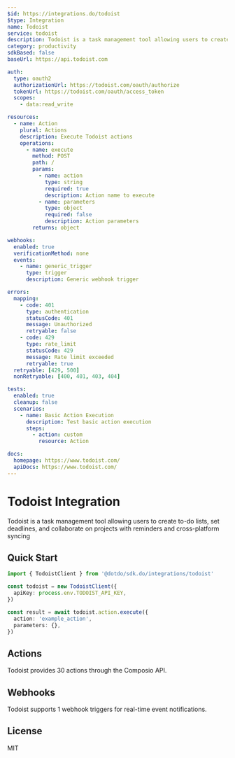 ```yaml
---
$id: https://integrations.do/todoist
$type: Integration
name: Todoist
service: todoist
description: Todoist is a task management tool allowing users to create to-do lists, set deadlines, and collaborate on projects with reminders and cross-platform syncing
category: productivity
sdkBased: false
baseUrl: https://api.todoist.com

auth:
  type: oauth2
  authorizationUrl: https://todoist.com/oauth/authorize
  tokenUrl: https://todoist.com/oauth/access_token
  scopes:
    - data:read_write

resources:
  - name: Action
    plural: Actions
    description: Execute Todoist actions
    operations:
      - name: execute
        method: POST
        path: /
        params:
          - name: action
            type: string
            required: true
            description: Action name to execute
          - name: parameters
            type: object
            required: false
            description: Action parameters
        returns: object

webhooks:
  enabled: true
  verificationMethod: none
  events:
    - name: generic_trigger
      type: trigger
      description: Generic webhook trigger

errors:
  mapping:
    - code: 401
      type: authentication
      statusCode: 401
      message: Unauthorized
      retryable: false
    - code: 429
      type: rate_limit
      statusCode: 429
      message: Rate limit exceeded
      retryable: true
  retryable: [429, 500]
  nonRetryable: [400, 401, 403, 404]

tests:
  enabled: true
  cleanup: false
  scenarios:
    - name: Basic Action Execution
      description: Test basic action execution
      steps:
        - action: custom
          resource: Action

docs:
  homepage: https://www.todoist.com/
  apiDocs: https://www.todoist.com/
---
```


# Todoist Integration

Todoist is a task management tool allowing users to create to-do lists, set deadlines, and collaborate on projects with reminders and cross-platform syncing

## Quick Start

```typescript
import { TodoistClient } from '@dotdo/sdk.do/integrations/todoist'

const todoist = new TodoistClient({
  apiKey: process.env.TODOIST_API_KEY,
})

const result = await todoist.action.execute({
  action: 'example_action',
  parameters: {},
})
```

## Actions

Todoist provides 30 actions through the Composio API.

## Webhooks

Todoist supports 1 webhook triggers for real-time event notifications.

## License

MIT
